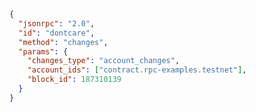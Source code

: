 ```json
{
  "jsonrpc": "2.0",
  "id": "dontcare",
  "method": "changes",
  "params": {
    "changes_type": "account_changes",
    "account_ids": ["contract.rpc-examples.testnet"],
    "block_id": 187310139
  }
}
```
